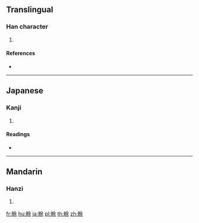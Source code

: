 {{character info/new}}
{{also|畬}}
==Translingual==

===Han character===
{{Han char|rn=102|rad=田|as=07|sn=12|four=|canj=WOMD}}

# {{defn|Han|sort=田07}}

====References====
* {{Han ref|kx=0763.140|dkj=21861|dj=1173.020|hdz=42543.010|uh=756D|ud=30061}}

----

==Japanese==

===Kanji===
{{ja-kanji|grade=|rs=田07}}

# {{defn|lang=ja|sort=田07}}

====Readings====
* {{ja-readings|on=[[よ]] (yo)|kun=[[あらた]] (arata), [[やわらぐ]] (yawaragu), [[やきた]] (yakita)|nanori=}}

----

==Mandarin==

===Hanzi===
{{cmn-hanzi|pin=[[liǔ]] ([[liu3]]), [[yú]] ([[yu2]])|wg=liu<sup>3</sup>, yü<sup>2</sup>}}

# {{defn|lang=cmn|sort=田07}}

[[fr:畭]]
[[hu:畭]]
[[ja:畭]]
[[pl:畭]]
[[th:畭]]
[[zh:畭]]